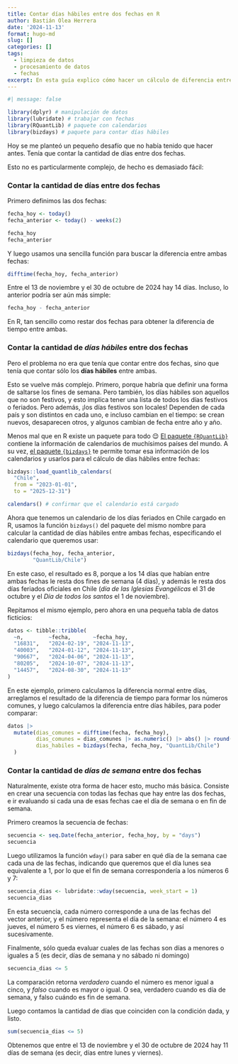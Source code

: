 ```yaml
---
title: Contar días hábiles entre dos fechas en R
author: Bastián Olea Herrera
date: '2024-11-13'
format: hugo-md
slug: []
categories: []
tags:
  - limpieza de datos
  - procesamiento de datos
  - fechas
excerpt: En esta guía explico cómo hacer un cálculo de diferencia entre fechas, o conteo entre de días entre dos fechas, ya sea entre días corridos o solamente considerando los días hábiles.
---
```



```r
#| message: false

library(dplyr) # manipulación de datos
library(lubridate) # trabajar con fechas
library(RQuantLib) # paquete con calendarios
library(bizdays) # paquete para contar días hábiles
```


Hoy se me planteó un pequeño desafío que no había tenido que hacer antes. Tenía que contar la cantidad de días entre dos fechas.

Esto no es particularmente complejo, de hecho es demasiado fácil:


### Contar la cantidad de días entre dos fechas

Primero definimos las dos fechas:

```r
fecha_hoy <- today()
fecha_anterior <- today() - weeks(2)

fecha_hoy
fecha_anterior
```

Y luego usamos una sencilla función para buscar la diferencia entre ambas fechas:

```r
difftime(fecha_hoy, fecha_anterior)
```

Entre el 13 de noviembre y el 30 de octubre de 2024 hay 14 días. Incluso, lo anterior podría ser aún más simple:

```r
fecha_hoy - fecha_anterior
```

En R, tan sencillo como restar dos fechas para obtener la diferencia de tiempo entre ambas. 


### Contar la cantidad de _días hábiles_ entre dos fechas

Pero el problema no era que tenía que contar entre dos fechas, sino que tenía que contar sólo los **días hábiles** entre ambas.

Esto se vuelve más complejo. Primero, porque habría que definir una forma de saltarse los fines de semana. Pero también, los días hábiles son aquellos que no son festivos, y esto implica tener una lista de todos los días festivos o feriados. Pero además, ¡los días festivos son locales! Dependen de cada país y son distintos en cada uno, e incluso cambian en el tiempo: se crean nuevos, desaparecen otros, y algunos cambian de fecha entre año y año.

Menos mal que en R existe un paquete para todo 😌 [El paquete `{RQuantLib}`](https://github.com/eddelbuettel/rquantlib) contiene la información de calendarios de muchísimos países del mundo. A su vez, [el paquete `{bizdays}`](http://wilsonfreitas.github.io/R-bizdays/) te permite tomar esa información de los calendarios y usarlos para el cálculo de días hábiles entre fechas:


```r
bizdays::load_quantlib_calendars(
  "Chile", 
  from = "2023-01-01",
  to = "2025-12-31")

calendars() # confirmar que el calendario está cargado
```

Ahora que tenemos un calendario de los días feriados en Chile cargado en R, usamos la función `bizdays()` del paquete del mismo nombre para calcular la cantidad de días hábiles entre ambas fechas, especificando el calendario que queremos usar:

```r
bizdays(fecha_hoy, fecha_anterior, 
        "QuantLib/Chile")
```

En este caso, el resultado es 8, porque a los 14 días que habían entre ambas fechas le resta dos fines de semana (4 días), y además le resta dos días feriados oficiales en Chile (_día de las Iglesias Evangélicas_ el 31 de octubre y el _Día de todos los santos_ el 1 de noviembre).

Repitamos el mismo ejemplo, pero ahora en una pequeña tabla de datos ficticios:

```r
datos <- tibble::tribble(
  ~n,        ~fecha,       ~fecha_hoy,
  "16831",   "2024-02-19", "2024-11-13",
  "40003",   "2024-01-12", "2024-11-13",
  "90667",   "2024-04-06", "2024-11-13",
  "80205",   "2024-10-07", "2024-11-13",
  "14457",   "2024-08-30", "2024-11-13"
)
```

En este ejemplo, primero calculamos la diferencia normal entre días, arreglamos el resultado de la diferencia de tiempo para formar los números comunes, y luego calculamos la diferencia entre días hábiles, para poder comparar:

```r
datos |> 
  mutate(dias_comunes = difftime(fecha, fecha_hoy), 
         dias_comunes = dias_comunes |> as.numeric() |> abs() |> round(0),
         dias_habiles = bizdays(fecha, fecha_hoy, "QuantLib/Chile")
  )
```

### Contar la cantidad de _días de semana_ entre dos fechas

Naturalmente, existe otra forma de hacer esto, mucho más básica. Consiste en crear una secuencia con todas las fechas que hay entre las dos fechas, e ir evaluando si cada una de esas fechas cae el día de semana o en fin de semana.

Primero creamos la secuencia de fechas:
```r
secuencia <- seq.Date(fecha_anterior, fecha_hoy, by = "days")
secuencia
```

Luego utilizamos la función `wday()` para saber en qué día de la semana cae cada una de las fechas, indicando que queremos que el día lunes sea equivalente a 1, por lo que el fin de semana correspondería a los números 6 y 7:
```r
secuencia_dias <- lubridate::wday(secuencia, week_start = 1)
secuencia_dias
```

En esta secuencia, cada número corresponde a una de las fechas del vector anterior, y el número representa el día de la semana: el número 4 es jueves, el número 5 es viernes, el número 6 es sábado, y así sucesivamente.

Finalmente, sólo queda evaluar cuales de las fechas son días a menores o iguales a 5 (es decir, días de semana y no sábado ni domingo)
```r
secuencia_dias <= 5
```

La comparación retorna _verdadero_ cuando el número es menor igual a cinco, y _falso_ cuando es mayor o igual. O sea, verdadero cuando es día de semana, y falso cuándo es fin de semana.

Luego contamos la cantidad de días que coinciden con la condición dada, y listo.
```r
sum(secuencia_dias <= 5)
```

Obtenemos que entre el 13 de noviembre y el 30 de octubre de 2024 hay 11 días de semana (es decir, días entre lunes y viernes).